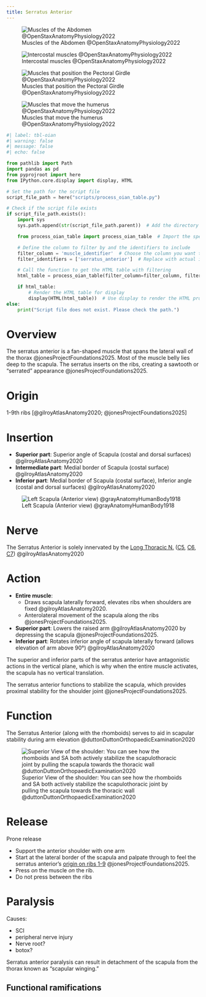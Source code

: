 ```yaml
---
title: Serratus Anterior
---
```



:::{layout-ncol="2"}
![Muscles of the Abdomen @OpenStaxAnatomyPhysiology2022](/The Archive/Images/OpenStax Anatomy and Physiology 2e/fig11.16 Muscles of the Abdomen.jpeg){#fig-openstax-fig11.16}

![Intercostal muscles @OpenStaxAnatomyPhysiology2022](/The Archive/Images/OpenStax Anatomy and Physiology 2e/fig11.18 Intercostal Muscles.jpeg){#fig-openstax-fig11.18}

:::

![Muscles that position the Pectoral Girdle @OpenStaxAnatomyPhysiology2022](/The Archive/Images/OpenStax Anatomy and Physiology 2e/fig11.22 Muscles That Position the Pectoral Girdle.jpeg){#fig-openstax-fig11.22}

![Muscles that move the humerus @OpenStaxAnatomyPhysiology2022](/The Archive/Images/OpenStax Anatomy and Physiology 2e/fig11.23 Muscles That Move the Humerus.jpeg){#fig-openstax-fig11.23}



```python
#| label: tbl-oian
#| warning: false
#| message: false
#| echo: false

from pathlib import Path
import pandas as pd
from pyprojroot import here
from IPython.core.display import display, HTML

# Set the path for the script file
script_file_path = here("scripts/process_oian_table.py")

# Check if the script file exists
if script_file_path.exists():
    import sys
    sys.path.append(str(script_file_path.parent))  # Add the directory of the script to the system path

    from process_oian_table import process_oian_table  # Import the specific function

    # Define the column to filter by and the identifiers to include
    filter_column = 'muscle_identifier'  # Choose the column you want to filter by
    filter_identifiers = ['serratus_anterior']  # Replace with actual identifiers you want to include

    # Call the function to get the HTML table with filtering
    html_table = process_oian_table(filter_column=filter_column, filter_identifiers=filter_identifiers)

    if html_table:
        # Render the HTML table for display
        display(HTML(html_table))  # Use display to render the HTML properly
else:
    print("Script file does not exist. Please check the path.")

```

# Overview

The serratus anterior is a fan-shaped muscle that spans the lateral wall of the thorax @jonesProjectFoundations2025.
Most of the muscle belly lies deep to the scapula.
The serratus inserts on the ribs, creating a sawtooth or "serrated" appearance @jonesProjectFoundations2025.


# Origin {#origin}
1-9th ribs [@gilroyAtlasAnatomy2020; @jonesProjectFoundations2025]

# Insertion {#insertion}


- **Superior part**: Superior angle of Scapula (costal and dorsal surfaces) @gilroyAtlasAnatomy2020
- **Intermediate part**: Medial border of Scapula (costal surface) @gilroyAtlasAnatomy2020
- **Inferior part**: Medial border of Scapula (costal surface), Inferior angle (costal and dorsal surfaces) @gilroyAtlasAnatomy2020

![Left Scapula (Anterior view) @grayAnatomyHumanBody1918](/The Archive/Images/Gray anatomy 1918 images/Osteology/image202 gray1918 Left scapula. Costal surface.gif){#fig-gray19180image202}

# Nerve

The Serratus Anterior is solely innervated by the [Long Thoracic N.]({{< var ref-long-thoracic-nerve.path >}}) ([C5]({{< var ref-nerve-root.c5 >}}), [C6]({{< var ref-nerve-root.c6 >}}), [C7]({{< var ref-nerve-root.c7 >}})) @gilroyAtlasAnatomy2020

# Action {#action}


- **Entire muscle**: 
    - Draws scapula laterally forward, elevates ribs when shoulders are fixed @gilroyAtlasAnatomy2020.
    - Anterolateral movement of the scapula along the ribs @jonesProjectFoundations2025.
- **Superior part**: Lowers the raised arm @gilroyAtlasAnatomy2020 by depressing the scapula @jonesProjectFoundations2025.
- **Inferior part**: Rotates inferior angle of scapula laterally forward (allows elevation of arm above 90°) @gilroyAtlasAnatomy2020

The superior and inferior parts of the serratus anterior have antagonistic actions in the vertical plane, which is why when the entire muscle activates, the scapula has no vertical translation.

The serratus anterior functions to stabilize the scapula, which provides proximal stability for the shoulder joint @jonesProjectFoundations2025.




# Function

The Serratus Anterior (along with the rhomboids) serves to aid in scapular stability during arm elevation @duttonDuttonOrthopaedicExamination2020 

![Superior View of the shoulder: You can see how the rhomboids and SA both actively stabilize the scapulothoracic joint by pulling the scapula towards the thoracic wall @duttonDuttonOrthopaedicExamination2020](/The Archive/Anatomy/Skeletal Muscles/Upper Limb Muscles/Axioappendicular Posterior Muscles/images/Dutton fig16.2 Superior aspect of shoulder.png)

# Release {#release}

Prone release

- Support the anterior shoulder with one arm
- Start at the lateral border of the scapula and palpate through to feel the serratus anterior's [origin on ribs 1-9](#origin) @jonesProjectFoundations2025.
- Press *on* the muscle *on* the rib.
- Do not press between the ribs



# Paralysis
Causes:

- SCI
- peripheral nerve injury
- Nerve root?
- botox?

Serratus anterior paralysis can result in detachment of the scapula from the thorax known as "scapular winging."

## Functional ramifications
